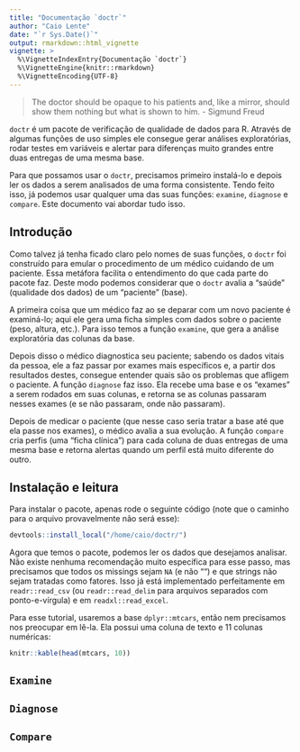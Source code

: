 ```yaml
---
title: "Documentação `doctr`"
author: "Caio Lente"
date: "`r Sys.Date()`"
output: rmarkdown::html_vignette
vignette: >
  %\VignetteIndexEntry{Documentação `doctr`}
  %\VignetteEngine{knitr::rmarkdown}
  %\VignetteEncoding{UTF-8}
---
```


> The doctor should be opaque to his patients and, like a mirror, should show them nothing but what is shown to him. - Sigmund Freud

`doctr` é um pacote de verificação de qualidade de dados para R. Através de algumas funções de uso simples ele consegue gerar análises exploratórias, rodar testes em variáveis e alertar para diferenças muito grandes entre duas entregas de uma mesma base.

Para que possamos usar o `doctr`, precisamos primeiro instalá-lo e depois ler os dados a serem analisados de uma forma consistente. Tendo feito isso, já podemos usar qualquer uma das suas funções: `examine`, `diagnose` e `compare`. Este documento vai abordar tudo isso.

## Introdução

Como talvez já tenha ficado claro pelo nomes de suas funções, o `doctr` foi construído para emular o procedimento de um médico cuidando de um paciente. Essa metáfora facilita o entendimento do que cada parte do pacote faz. Deste modo podemos considerar que o `doctr` avalia a "saúde" (qualidade dos dados) de um "paciente" (base).

A primeira coisa que um médico faz ao se deparar com um novo paciente é examiná-lo; aqui ele gera uma ficha simples com dados sobre o paciente (peso, altura, etc.). Para isso temos a função `examine`, que gera a análise exploratória das colunas da base.

Depois disso o médico diagnostica seu paciente; sabendo os dados vitais da pessoa, ele a faz passar por exames mais específicos e, a partir dos resultados destes, consegue entender quais são os problemas que afligem o paciente. A função `diagnose` faz isso. Ela recebe uma base e os "exames" a serem rodados em suas colunas, e retorna se as colunas passaram nesses exames (e se não passaram, onde não passaram).

Depois de medicar o paciente (que nesse caso seria tratar a base até que ela passe nos exames), o médico avalia a sua evolução. A função `compare` cria perfis (uma "ficha clínica") para cada coluna de duas entregas de uma mesma base e retorna alertas quando um perfil está muito diferente do outro.

## Instalação e leitura

Para instalar o pacote, apenas rode o seguinte código (note que o caminho para o arquivo provavelmente não será esse):

```r
devtools::install_local("/home/caio/doctr/")
```

Agora que temos o pacote, podemos ler os dados que desejamos analisar. Não existe nenhuma recomendação muito específica para esse passo, mas precisamos que todos os missings sejam `NA` (e não "") e que strings não sejam tratadas como fatores. Isso já está implementado perfeitamente em `readr::read_csv` (ou `readr::read_delim` para arquivos separados com ponto-e-vírgula) e em `readxl::read_excel`.

Para esse tutorial, usaremos a base `dplyr::mtcars`, então nem precisamos nos preocupar em lê-la. Ela possui uma coluna de texto e 11 colunas numéricas:

```r
knitr::kable(head(mtcars, 10))
```



## `Examine`

## `Diagnose`

## `Compare`






















